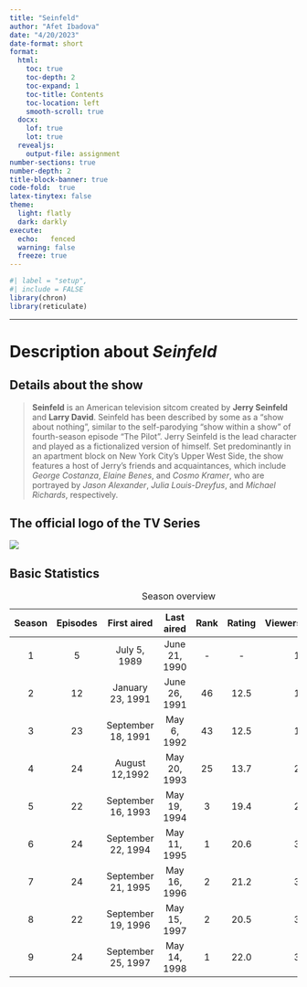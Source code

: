 ```yaml
---
title: "Seinfeld"
author: "Afet Ibadova"
date: "4/20/2023"
date-format: short
format: 
  html:
    toc: true
    toc-depth: 2
    toc-expand: 1
    toc-title: Contents
    toc-location: left
    smooth-scroll: true
  docx: 
    lof: true
    lot: true
  revealjs:
    output-file: assignment
number-sections: true
number-depth: 2 
title-block-banner: true
code-fold:  true
latex-tinytex: false 
theme: 
  light: flatly
  dark: darkly
execute:
  echo:   fenced
  warning: false
  freeze: true
---
```


```r
#| label = "setup",
#| include = FALSE
library(chron)
library(reticulate)
```

------------------------------------------------------------------------

# Description about *Seinfeld*

## Details about the show

> **Seinfeld** is an American television sitcom created by **Jerry Seinfeld** and **Larry David**. Seinfeld has been described by some as a "show about nothing", similar to the self-parodying "show within a show" of fourth-season episode "The Pilot". Jerry Seinfeld is the lead character and played as a fictionalized version of himself. Set predominantly in an apartment block on New York City's Upper West Side, the show features a host of Jerry's friends and acquaintances, which include *George Costanza*, *Elaine Benes*, and *Cosmo Kramer*, who are portrayed by *Jason Alexander*, *Julia Louis-Dreyfus*, and *Michael Richards*, respectively.

## The official logo of the TV Series

![](https://upload.wikimedia.org/wikipedia/commons/thumb/7/78/Seinfeld_logo.svg/345px-Seinfeld_logo.svg.png)\

## Basic Statistics

| **Season** | **Episodes** |  **First aired**   | **Last aired** | Rank | Rating | **Viewers(millions)** |
|:-----:|:------:|:-------------:|:--------------:|:----:|:------:|:-------------:|
|     1      |      5       |    July 5, 1989    | June 21, 1990  |  \-  |   \-   |         19.2          |
|     2      |      12      |  January 23, 1991  | June 26, 1991  |  46  |  12.5  |         18.1          |
|     3      |      23      | September 18, 1991 |  May 6, 1992   |  43  |  12.5  |         17.7          |
|     4      |      24      |   August 12,1992   |  May 20, 1993  |  25  |  13.7  |         20.0          |
|     5      |      22      | September 16, 1993 |  May 19, 1994  |  3   |  19.4  |         29.6          |
|     6      |      24      | September 22, 1994 |  May 11, 1995  |  1   |  20.6  |         31.1          |
|     7      |      24      | September 21, 1995 |  May 16, 1996  |  2   |  21.2  |         33.1          |
|     8      |      22      | September 19, 1996 |  May 15, 1997  |  2   |  20.5  |         32.3          |
|     9      |      24      | September 25, 1997 |  May 14, 1998  |  1   |  22.0  |         35.5          |

: Season overview
